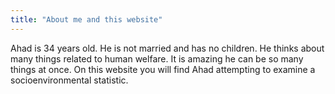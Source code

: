 ```yaml
---
title: "About me and this website"
---
```


Ahad is 34 years old.  He is not married and has no children.  He thinks about many things related to human welfare.  It is amazing he can be so many things at once.  On this website you will find Ahad attempting to examine a socioenvironmental statistic.  

